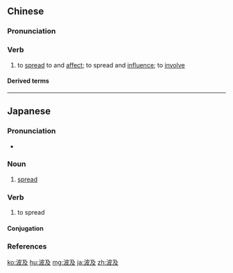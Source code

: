 ==Chinese==
{{zh-forms}}

===Pronunciation===
{{zh-pron
|m=bōjí
|c=bo1 kap6
|mn=pho-ki̍p
|cat=v
}}

===Verb===
{{zh-verb}}

# to [[spread]] to and [[affect]]; to spread and [[influence]]; to [[involve]]

====Derived terms====
{{zh-der|波及無辜}}

----

==Japanese==
{{ja-kanjitab|は|きゅう|yomi=on}}

===Pronunciation===
* {{ja-pron|はきゅう|y=o|acc=0|acc_ref=NHK}}

===Noun===
{{ja-noun|はきゅう}}

# [[spread]]

===Verb===
{{ja-verb-suru|はきゅう}}

# to spread
#: {{ja-usex|全世界に'''波及'''した。|ぜん-せかい に '''はきゅう''' した。|It spread throughout the world.}}

====Conjugation====
{{ja-suru|はきゅう}}

===References===
<references/>

[[ko:波及]]
[[hu:波及]]
[[mg:波及]]
[[ja:波及]]
[[zh:波及]]